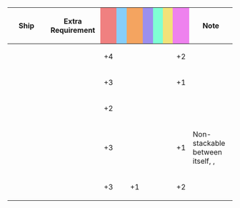{|class="wikitable" style="width:100%; text-align: center; vertical-align: middle;"
|-
! style="width: 20%;" | Ship
! style="width: 25%;" | Extra Requirement
! style="width: 5%; background-color: lightcoral;" | {{Firepower}}
! style="width: 5%; background-color: lightskyblue;" | {{Torpedo}}
! style="width: 5%; background-color: sandybrown;" | {{AA}}
! style="width: 5%; background-color: #9C8FEE;" | {{ASW}}
! style="width: 5%; background-color: #7fffd4;" | {{LOS}}
! style="width: 5%; background-color: #F2E279;" | {{Armor}}
! style="width: 5%; background-color: violet;" | {{Evasion}}
! style="width: 20%;" | Note
|-
! {{ShipLink|Ise/Kai Ni|Hyuuga/Kai Ni|text=Ise-class Kai Ni|link_class=Ise}}
| style="text-align:left;" | 
| +4 || || || || || || +2 
| style="text-align:left;" | 
|-
! {{ShipLink|Ise/Kai|Hyuuga/Kai|text=Ise-class Kai|link_class=Ise}}
| style="text-align:left;" | 
| +3 || || || || || || +1 
| style="text-align:left;" | 
|-
! {{ShipLink|Fusou/Kai Ni|Yamashiro/Kai Ni|text=Fusou-class Kai Ni|link_class=Fusou}}
| style="text-align:left;" | 
| +2 || || || || || ||
| style="text-align:left;" | 
|-
! {{ShipLink|Noshiro/Kai Ni}}
| style="text-align:left;" | 
| +3 || || || || || || +1
| style="text-align:left;" | Non-stackable between itself, {{EquipmentLink|Zuiun Kai Ni (634 Air Group)|link=Zuiun Kai Ni (634 Air Group)/Bonuses}}, {{EquipmentLink|Zuiun Kai Ni (634 Air Group/Skilled)|link=Zuiun Kai Ni (634 Air Group/Skilled)/Bonuses}}
|-
! {{ShipLink|Yahagi/Kai Ni|Yahagi/Kai Ni B|text=Yahagi Kai Ni (B)}}<br/>{{ShipLink|Mogami/Kai Ni|Mogami/Kai Ni Toku|text=Mogami Kai Ni (Toku)}}
| style="text-align:left;" | 
| +3 || || +1 || || || || +2
| style="text-align:left;" | 
|}